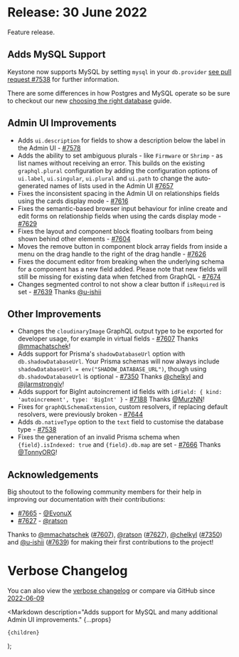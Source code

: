 
# Release: 30 June 2022

Feature release.


## Adds MySQL Support

Keystone now supports MySQL by setting `mysql` in your `db.provider` [see pull request #7538](https://github.com/keystonejs/keystone/pull/7538) for further information.

<Emoji symbol="⚠️" alt="Warning" /> There are some differences in how Postgres and MySQL operate so be sure to checkout our new [choosing the right database](https://keystonejs.com/docs/guides/choosing-a-database) guide.

## Admin UI Improvements

- <Emoji symbol="➕" alt="Plus" /> Adds `ui.description` for fields to show a description below the label in the Admin UI - [#7578](https://github.com/keystonejs/keystone/pull/7578)
- <Emoji symbol="➕" alt="Plus" /> Adds the ability to set ambiguous plurals - like `Firmware` or `Shrimp` - as list names without receiving an error. This builds on the existing `graphql.plural` configuration by adding the configuration options of `ui.label`, `ui.singular`, `ui.plural` and `ui.path` to change the auto-generated names of lists used in the Admin UI [#7657](https://github.com/keystonejs/keystone/pull/7657)
- Fixes the inconsistent spacing in the Admin UI on relationships fields using the cards display mode - [#7616](https://github.com/keystonejs/keystone/pull/7616)
- Fixes the semantic-based browser input behaviour for inline create and edit forms on relationship fields when using the cards display mode - [#7629](https://github.com/keystonejs/keystone/pull/7629)
- Fixes the layout and component block floating toolbars from being shown behind other elements - [#7604](https://github.com/keystonejs/keystone/pull/7604)
- Moves the remove button in component block array fields from inside a menu on the drag handle to the right of the drag handle - [#7626](https://github.com/keystonejs/keystone/pull/7626)
- Fixes the document editor from breaking when the underlying schema for a component has a new field added. Please note that new fields will still be missing for existing data when fetched from GraphQL - [#7674](https://github.com/keystonejs/keystone/pull/7674)
- Changes segmented control to not show a clear button if `isRequired` is set - [#7639](https://github.com/keystonejs/keystone/pull/7639) Thanks [@u-ishii](https://github.com/u-ishii)

## Other Improvements <Emoji symbol="✨" alt="Sparkles" />

- <Emoji symbol="➕" alt="Plus" /> Changes the `cloudinaryImage` GraphQL output type to be exported for developer usage, for example in virtual fields - [#7607](https://github.com/keystonejs/keystone/pull/7607)  Thanks [@mmachatschek](https://github.com/mmachatschek)!
- <Emoji symbol="➕" alt="Plus" /> Adds support for Prisma's `shadowDatabaseUrl` option with `db.shadowDatabaseUrl`. Your Prisma schemas will now always include `shadowDatabaseUrl = env("SHADOW_DATABASE_URL")`, though using `db.shadowDatabaseUrl` is optional - [#7350](https://github.com/keystonejs/keystone/pull/7350) Thanks [@chelkyl](https://github.com/chelkyl) and [@jlarmstrongiv](https://github.com/jlarmstrongiv)!
- <Emoji symbol="➕" alt="Plus" /> Adds support for BigInt autoincrement id fields with `idField: { kind: 'autoincrement', type: 'BigInt' }` - [#7188](https://github.com/keystonejs/keystone/pull/7188) Thanks [@MurzNN](https://github.com/MurzNN)!
- Fixes for `graphQLSchemaExtension`, custom resolvers, if replacing default resolvers, were previously broken - [#7644](https://github.com/keystonejs/keystone/pull/7644)
- <Emoji symbol="➕" alt="Plus" /> Adds `db.nativeType` option to the `text` field to customise the database type - [#7538](https://github.com/keystonejs/keystone/pull/7538)
- Fixes the generation of an invalid Prisma schema when `{field}.isIndexed: true` and `{field}.db.map` are set - [#7666](https://github.com/keystonejs/keystone/pull/7666) Thanks [@TonnyORG](https://github.com/TonnyORG)!

## Acknowledgements <Emoji symbol="💙" alt="Blue heart" />
Big shoutout to the following community members for their help in improving our documentation with their contributions:

- [#7665](https://github.com/keystonejs/keystone/pull/7665) - [@EvonuX](https://github.com/EvonuX)
- [#7627](https://github.com/keystonejs/keystone/pull/7627) - [@ratson](https://github.com/ratson)

Thanks to [@mmachatschek](https://github.com/mmachatschek) ([#7607](https://github.com/keystonejs/keystone/pull/7607)), [@ratson](https://github.com/ratson) ([#7627](https://github.com/keystonejs/keystone/pull/7627)), [@chelkyl](https://github.com/chelkyl) ([#7350](https://github.com/keystonejs/keystone/pull/7350)) and [@u-ishii](https://github.com/u-ishii) ([#7639](https://github.com/keystonejs/keystone/pull/7639)) for making their first contributions to the project!

# Verbose Changelog <Emoji symbol="📜" alt="Scroll" />

You can also view the [verbose changelog](https://github.com/keystonejs/keystone/pull/7542) or compare via GitHub since [2022-06-09](https://github.com/keystonejs/keystone/compare/2022-06-09...2022-06-30)

  <Markdown
    description="Adds support for MySQL and many additional Admin UI improvements."
    {...props}
  >
    {children}
  </Markdown>
);
